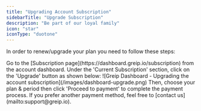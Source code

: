 ```yaml
---
title: "Upgrading Account Subscription"
sidebarTitle: "Upgrade Subscription"
description: "Be part of our loyal family"
icon: "star"
iconType: "duotone"
---
```


In order to renew/upgrade your plan you need to follow these steps:

<Steps>
  <Step title="First Step">
    Go to the [Subscription page](https://dashboard.greip.io/subscription) from
    the account dashboard.
  </Step>
  <Step title="Second Step">
    Under the 'Current Subscription' section, click on the 'Upgrade' button as
    shown below:
    <Frame caption="Greip Dashboard - Upgrading the account">
      ![Greip Dashboard - Upgrading the account
      subscription](/images/dashboard-upgrade.png)
    </Frame>
  </Step>
  <Step title="Third Step">
    Then, choose your plan & period then click 'Proceed to payment' to complete
    the payment process.
  </Step>
</Steps>

<Tip>
  If you prefer another payment method, feel free to [contact
  us](mailto:support@greip.io).
</Tip>
